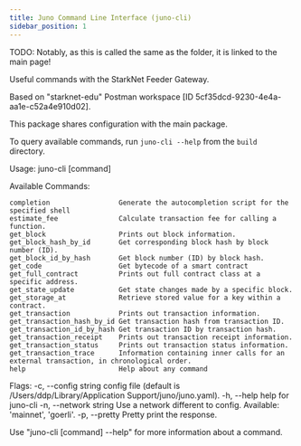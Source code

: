 ```yaml
---
title: Juno Command Line Interface (juno-cli)
sidebar_position: 1
---
```


TODO: Notably, as this is called the same as the folder, it is linked to the main page!

Useful commands with the StarkNet Feeder Gateway. 

Based on "starknet-edu" Postman workspace [ID 5cf35dcd-9230-4e4a-aa1e-c52a4e910d02].

This package shares configuration with the main package.

To query available commands, run `juno-cli --help` from the `build` directory.

Usage:
    juno-cli [command]

Available Commands:

    completion                 Generate the autocompletion script for the specified shell
    estimate_fee               Calculate transaction fee for calling a function.
    get_block                  Prints out block information.
    get_block_hash_by_id       Get corresponding block hash by block number (ID).
    get_block_id_by_hash       Get block number (ID) by block hash.
    get_code                   Get bytecode of a smart contract
    get_full_contract          Prints out full contract class at a specific address.
    get_state_update           Get state changes made by a specific block.
    get_storage_at             Retrieve stored value for a key within a contract.
    get_transaction            Prints out transaction information.
    get_transaction_hash_by_id Get transaction hash from transaction ID.
    get_transaction_id_by_hash Get transaction ID by transaction hash.
    get_transaction_receipt    Prints out transaction receipt information.
    get_transaction_status     Prints out transaction status information.
    get_transaction_trace      Information containing inner calls for an external transaction, in chronological order.
    help                       Help about any command

Flags:
  -c, --config string    config file (default is /Users/ddp/Library/Application Support/juno/juno.yaml).
  -h, --help             help for juno-cli
  -n, --network string   Use a network different to config. Available: 'mainnet', 'goerli'.
  -p, --pretty           Pretty print the response.

Use "juno-cli [command] --help" for more information about a command.
